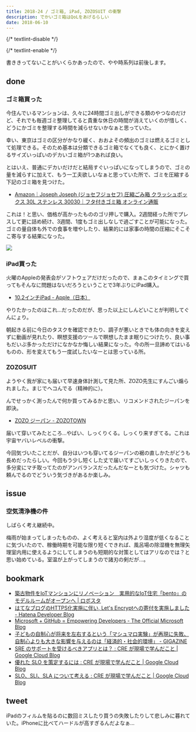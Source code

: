 ```yaml
---
title: 2018-24 / ゴミ箱, iPad, ZOZOSUIT の衝撃
description: でかいゴミ箱はQoLをあげるらしい
date: 2018-06-10
---
```


{/* textlint-disable */}


{/* textlint-enable */}

書ききってないことがいくらかあったので、やや時系列は前後します。

done
----

###  ゴミ箱買った

今住んでいるマンションは、久々に24時間ゴミ出しができる類のやつなのだけど、それでも毎週ゴミ整理してると貴重な休日の時間が消えていくのが惜しく、どうにかゴミを整理する時間を減らせないかなぁと思っていた。

幸い、東京はゴミの区分がかなり緩く、おおよその頻出のゴミは燃えるゴミとして処理できる。そのため基本は分類できるゴミ箱でなくても良く、とにかく置けるサイズいっぱいのデカいゴミ箱が1つあれば良い。

とはいえ、普通にデカいだけだと結局すぐいっぱいになってしまうので、ゴミの量を減らすに加えて、もう一工夫欲しいなぁと思っていた所で、ゴミを圧縮する下記のゴミ箱を見つけた。

- [Amazon｜Joseph Joseph (ジョセフジョセフ) 圧縮ごみ箱 クラッシュボックス 30L ステンレス 30030｜フタ付きゴミ箱 オンライン通販](https://www.amazon.co.jp/dp/B071D6F3XF)

これは！と思い、価格が高かったもののゴリ押しで購入。2週間経った所でプレスして更に詰め続け、3週間、1度もゴミ出しなしで過ごすことが可能になった。ゴミの量自体も外での食事を増やしたり、結果的には家事の時間の圧縮にそこそこ寄与する結果になった。

![](/img/blog/2018-24/20180610125641.jpeg)

###  iPad買った

火曜のAppleの発表会がソフトウェアだけだったので、まぁこのタイミングで買ってもそんなに問題はないだろうということで3年ぶりにiPad購入。

- [10.2インチiPad - Apple（日本）](https://www.apple.com/jp/ipad-10.2/)

やりたかったのはこれ...だったのだが、思った以上にしんどいことが判明してぐんにょり。

<X url="https://twitter.com/legnoh/status/1005515109882445824" />

朝起きる前に今日のタスクを確認できたり、調子が悪いときでも体の向きを変えずに動画が見れたり、瞑想支援のツールで瞑想したまま眠りにつけたり、良い事もだいぶ多かっただけになかなか悔しい結果になった。今の所一旦諦めてはいるものの、形を変えてもう一度試したいなーとは思っている所。

###  ZOZOSUIT

ようやく我が家にも届いて早速身体計測して見た所、ZOZO先生にすんごい煽られました。まじでヘコんでる（精神的に）。

<X url="https://twitter.com/legnoh/status/1004709148351590401" />
<X url="https://twitter.com/legnoh/status/1004711071733637121" />

んでせっかく測ったんで何か買ってみるかと思い、リコメンドされたジーパンを即決。

- [ZOZO ジーパン - ZOZOTOWN](http://zozo.jp/shop/zozo/goods/25557336/)

届いて穿いてみたところ...やばい、しっくりくる。しっくり来すぎてる。これは宇宙ヤバいレベルの衝撃。

今回気づいたことだが、自分はいつも穿いてるジーパンの裾の直しかたがどうも長めだったらしい。今回もう少し短くした丈で届いてすごいしっくりきたので、多分変にマチ取ってたのがアンバランスだったんだなーとも気づけた。シャツも頼んでるのでどういう気づきがあるか楽しみ。

issue
----

###  空気清浄機の件

しばらく考え継続中。

梅雨が始まってしまったものの、よく考えると室内は外より湿度が低くなることに気づいたので、稼働時期を可能な限り短くできれば、風呂場の除湿機を無理矢理室内用に使えるようにしてしまうのも短期的な対策としてはアリなのでは？と思い始めている。室温が上がってしまうので諸刃の剣だが...。

bookmark
----

- [築古物件をIoTマンションにリノベーション　実用的なIoT住宅「bento」のモデルルームがオープンへ | ロボスタ](https://robotstart.info/2018/05/25/bento-iot.html)
- [はてなブログのHTTPS化実施に伴い, Let's Encryptへの寄付を実施しました - Hatena Developer Blog](https://developer.hatenastaff.com/entry/2018/06/04/140000)
- [Microsoft + GitHub = Empowering Developers - The Official Microsoft Blog](https://blogs.microsoft.com/blog/2018/06/04/microsoft-github-empowering-developers/)
- [子どもの自制心が将来を左右するという「マシュマロ実験」が再現に失敗、自制心よりも大きな影響を与えるのは「経済的・社会的環境」 - GIGAZINE](https://gigazine.net/news/20180605-marshmallow-test-rich-kids/)
- [SRE のサポートを受けるべきアプリとは？ : CRE が現場で学んだこと | Google Cloud Blog](https://cloud.google.com/blog/ja/products/gcp/why-should-your-app-get-sre-support-cre-life-lessons)
- [優れた SLO を策定するには : CRE が現場で学んだこと | Google Cloud Blog](https://cloud.google.com/blog/ja/products/gcp/building-good-slos-cre-life-lessons)
- [SLO、SLI、SLA について考える : CRE が現場で学んだこと | Google Cloud Blog](https://cloud.google.com/blog/ja/products/gcp/availability-part-deux-cre-life-lessons)

tweet
----

iPadのフィルムを貼るのに数回ミスしたり買うの失敗したりして悲しみに暮れていた。iPhoneに比べてハードルが高すぎるんだよなぁ...

<X url="https://twitter.com/legnoh/status/1004323933951127552" />
<X url="https://twitter.com/legnoh/status/1005093902292881408" />
